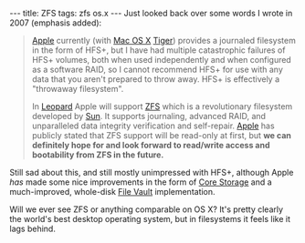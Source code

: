 ---
title: ZFS
tags: zfs os.x
---
Just looked back over some words I wrote in 2007 (emphasis added):

<blockquote>[[Apple]] currently (with [[Mac OS X]] [[Tiger]]) provides a journaled filesystem in the form of HFS+, but I have had multiple catastrophic failures of HFS+ volumes, both when used independently and when configured as a software RAID, so I cannot recommend HFS+ for use with any data that you aren't prepared to throw away. HFS+ is effectively a "throwaway filesystem".

In [[Leopard]] Apple will support [[ZFS]] which is a revolutionary filesystem developed by [[Sun]]. It supports journaling, advanced RAID, and unparalleled data integrity verification and self-repair. [[Apple]] has publicly stated that ZFS support will be read-only at first, but '''we can definitely hope for and look forward to read/write access and bootability from ZFS in the future.'''</blockquote>

Still sad about this, and still mostly unimpressed with HFS+, although Apple ''has'' made some nice improvements in the form of [http://en.wikipedia.org/wiki/Core_Storage Core Storage] and a much-improved, whole-disk [[File Vault]] implementation.

Will we ever see ZFS or anything comparable on OS X? It's pretty clearly the world's best desktop operating system, but in filesystems it feels like it lags behind.
